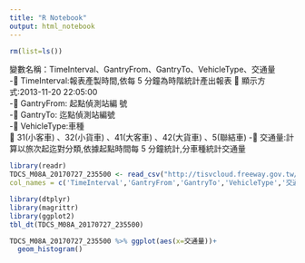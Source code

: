 ```yaml
---
title: "R Notebook"
output: html_notebook
---
```


```r
rm(list=ls())
```

變數名稱：TimeInterval、GantryFrom、GantryTo、VehicleType、交通量  
- TimeInterval:報表產製時間,依每 5 分鐘為時階統計產出報表
 顯示方式:2013-11-20 22:05:00   
- GantryFrom: 起點偵測站編 號  
- GantryTo: 迄點偵測站編號  
- VehicleType:車種  
 31(小客車) 、32(小貨車) 、41(大客車) 、42(大貨車) 、5(聯結車)
- 交通量:計算以旅次起迄對分類,依據起點時間每 5 分鐘統計,分車種統計交通量 

```r
library(readr)
TDCS_M08A_20170727_235500 <- read_csv("http://tisvcloud.freeway.gov.tw/history/TDCS/M08A/20170727/23/TDCS_M08A_20170727_235500.csv",
col_names = c('TimeInterval','GantryFrom','GantryTo','VehicleType','交通量'))
```

```r
library(dtplyr)
library(magrittr)
library(ggplot2)
tbl_dt(TDCS_M08A_20170727_235500)
```

```r
TDCS_M08A_20170727_235500 %>% ggplot(aes(x=交通量))+
  geom_histogram()
```

